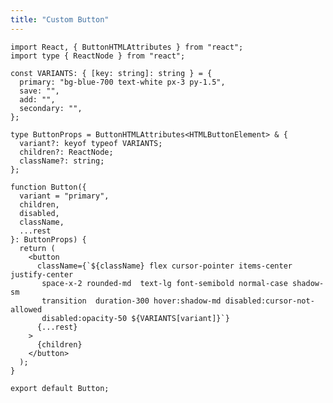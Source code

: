 ```yaml
---
title: "Custom Button"
---
```


```tsx
import React, { ButtonHTMLAttributes } from "react";
import type { ReactNode } from "react";

const VARIANTS: { [key: string]: string } = {
  primary: "bg-blue-700 text-white px-3 py-1.5",
  save: "",
  add: "",
  secondary: "",
};

type ButtonProps = ButtonHTMLAttributes<HTMLButtonElement> & {
  variant?: keyof typeof VARIANTS;
  children?: ReactNode;
  className?: string;
};

function Button({
  variant = "primary",
  children,
  disabled,
  className,
  ...rest
}: ButtonProps) {
  return (
    <button
      className={`${className} flex cursor-pointer items-center justify-center
       space-x-2 rounded-md  text-lg font-semibold normal-case shadow-sm
       transition  duration-300 hover:shadow-md disabled:cursor-not-allowed 
       disabled:opacity-50 ${VARIANTS[variant]}`}
      {...rest}
    >
      {children}
    </button>
  );
}

export default Button;
```
